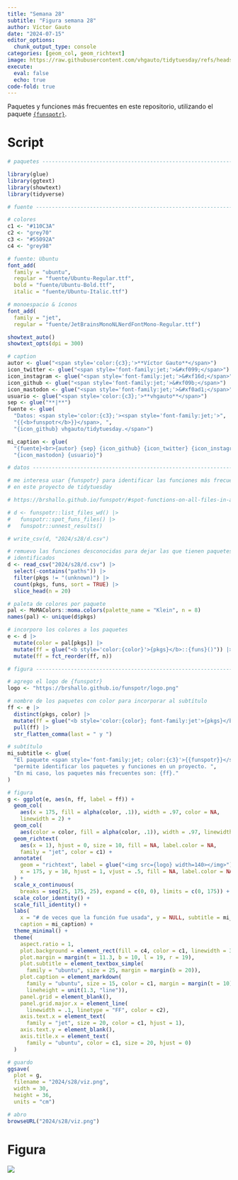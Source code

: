 ```yaml
---
title: "Semana 28"
subtitle: "Figura semana 28"
author: Víctor Gauto
date: "2024-07-15"
editor_options:
  chunk_output_type: console
categories: [geom_col, geom_richtext]
image: https://raw.githubusercontent.com/vhgauto/tidytuesday/refs/heads/main/2024/s28/viz.png
execute:
  eval: false
  echo: true
code-fold: true
---
```


Paquetes y funciones más frecuentes en este repositorio, utilizando el paquete [`{funspotr}`](https://brshallo.github.io/funspotr/).

# Script

```r

# paquetes ----------------------------------------------------------------

library(glue)
library(ggtext)
library(showtext)
library(tidyverse)

# fuente ------------------------------------------------------------------

# colores
c1 <- "#110C3A"
c2 <- "grey70"
c3 <- "#55092A"
c4 <- "grey98"

# fuente: Ubuntu
font_add(
  family = "ubuntu", 
  regular = "fuente/Ubuntu-Regular.ttf",
  bold = "fuente/Ubuntu-Bold.ttf",
  italic = "fuente/Ubuntu-Italic.ttf")

# monoespacio & íconos
font_add(
  family = "jet", 
  regular = "fuente/JetBrainsMonoNLNerdFontMono-Regular.ttf")

showtext_auto()
showtext_opts(dpi = 300)

# caption
autor <- glue("<span style='color:{c3};'>**Víctor Gauto**</span>")
icon_twitter <- glue("<span style='font-family:jet;'>&#xf099;</span>")
icon_instagram <- glue("<span style='font-family:jet;'>&#xf16d;</span>")
icon_github <- glue("<span style='font-family:jet;'>&#xf09b;</span>")
icon_mastodon <- glue("<span style='font-family:jet;'>&#xf0ad1;</span>")
usuario <- glue("<span style='color:{c3};'>**vhgauto**</span>")
sep <- glue("**|**")
fuente <- glue(
  "Datos: <span style='color:{c3};'><span style='font-family:jet;'>",
  "{{<b>funspotr</b>}}</span>, ",
  "{icon_github} vhgauto/tidytuesday.</span>")

mi_caption <- glue(
  "{fuente}<br>{autor} {sep} {icon_github} {icon_twitter} {icon_instagram} ",
  "{icon_mastodon} {usuario}")

# datos -------------------------------------------------------------------

# me interesa usar {funspotr} para identificar las funciones más frecuentes 
# en este proyecto de tidytuesday

# https://brshallo.github.io/funspotr/#spot-functions-on-all-files-in-a-project

# d <- funspotr::list_files_wd() |> 
#   funspotr::spot_funs_files() |> 
#   funspotr::unnest_results()

# write_csv(d, "2024/s28/d.csv")

# remuevo las funciones desconocidas para dejar las que tienen paquetes 
# identificados
d <- read_csv("2024/s28/d.csv") |> 
  select(-contains("paths")) |> 
  filter(pkgs != "(unknown)") |> 
  count(pkgs, funs, sort = TRUE) |> 
  slice_head(n = 20)

# paleta de colores por paquete
pal <- MoMAColors::moma.colors(palette_name = "Klein", n = 8)
names(pal) <- unique(d$pkgs)

# incorporo los colores a los paquetes
e <- d |> 
  mutate(color = pal[pkgs]) |> 
  mutate(ff = glue("<b style='color:{color}'>{pkgs}</b>::{funs}()")) |> 
  mutate(ff = fct_reorder(ff, n))

# figura ------------------------------------------------------------------

# agrego el logo de {funspotr}
logo <- "https://brshallo.github.io/funspotr/logo.png"

# nombre de los paquetes con color para incorporar al subtítulo
ff <- e |> 
  distinct(pkgs, color) |> 
  mutate(ff = glue("<b style='color:{color}; font-family:jet'>{pkgs}</b>")) |> 
  pull(ff) |> 
  str_flatten_comma(last = " y ")

# subtítulo
mi_subtitle <- glue(
  "El paquete <span style='font-family:jet; color:{c3}'>{{funspotr}}</span> ",
  "permite identificar los paquetes y funciones en un proyecto. ",
  "En mi caso, los paquetes más frecuentes son: {ff}."
)

# figura
g <- ggplot(e, aes(n, ff, label = ff)) +
  geom_col(
    aes(x = 175, fill = alpha(color, .1)), width = .97, color = NA,
    linewidth = 2) +
  geom_col(
    aes(color = color, fill = alpha(color, .1)), width = .97, linewidth = .3) +
  geom_richtext(
    aes(x = 1), hjust = 0, size = 10, fill = NA, label.color = NA,
    family = "jet", color = c1) +
  annotate(
    geom = "richtext", label = glue("<img src={logo} width=140></img>"), 
    x = 175, y = 10, hjust = 1, vjust = .5, fill = NA, label.color = NA
  ) +
  scale_x_continuous(
    breaks = seq(25, 175, 25), expand = c(0, 0), limits = c(0, 175)) +
  scale_color_identity() +
  scale_fill_identity() +
  labs(
    x = "# de veces que la función fue usada", y = NULL, subtitle = mi_subtitle, 
    caption = mi_caption) +
  theme_minimal() +
  theme(
    aspect.ratio = 1,
    plot.background = element_rect(fill = c4, color = c1, linewidth = 3),
    plot.margin = margin(t = 11.3, b = 10, l = 19, r = 19),
    plot.subtitle = element_textbox_simple(
      family = "ubuntu", size = 25, margin = margin(b = 20)),
    plot.caption = element_markdown(
      family = "ubuntu", size = 15, color = c1, margin = margin(t = 10),
      lineheight = unit(1.3, "line")),
    panel.grid = element_blank(),
    panel.grid.major.x = element_line(
      linewidth = .1, linetype = "FF", color = c2),
    axis.text.x = element_text(
      family = "jet", size = 20, color = c1, hjust = 1),
    axis.text.y = element_blank(),
    axis.title.x = element_text(
      family = "ubuntu", color = c1, size = 20, hjust = 0)
  )

# guardo
ggsave(
  plot = g,
  filename = "2024/s28/viz.png",
  width = 30,
  height = 36,
  units = "cm")

# abro
browseURL("2024/s28/viz.png")
```

# Figura

![](https://raw.githubusercontent.com/vhgauto/tidytuesday/refs/heads/main/2024/s28/viz.png)


